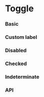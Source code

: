 

# Toggle



### Basic

<TogglePlayground />

### Custom label

<ToggleCustomLabelPlayground />

### Disabled

<ToggleDisabledPlayground />

### Checked

<ToggleCheckedPlayground />

### Indeterminate

<ToggleIndeterminatePlayground />

### API

<PropsApi />

